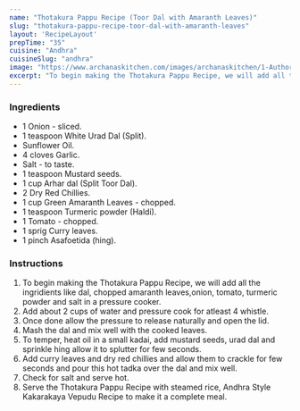 ---
name: "Thotakura Pappu Recipe (Toor Dal with Amaranth Leaves)"
slug: "thotakura-pappu-recipe-toor-dal-with-amaranth-leaves"
layout: 'RecipeLayout'
prepTime: "35"
cuisine: "Andhra"
cuisineSlug: "andhra"
image: "https://www.archanaskitchen.com/images/archanaskitchen/1-Author/sibyl_sunitha/_Thotakura_Pappu_Recipe_Toor_Dal_with_Amarnath_Leaves.jpg"
excerpt: "To begin making the Thotakura Pappu Recipe, we will add all the ingridients like dal, chopped amaranth leaves,onion, tomato, turmeric powder and salt in a pressure cooker"
---

### Ingredients

- 1 Onion - sliced.
- 1 teaspoon White Urad Dal (Split).
- Sunflower Oil.
- 4 cloves Garlic.
- Salt - to taste.
- 1 teaspoon Mustard seeds.
- 1 cup Arhar dal (Split Toor Dal).
- 2 Dry Red Chillies.
- 1 cup Green Amaranth Leaves - chopped.
- 1 teaspoon Turmeric powder (Haldi).
- 1 Tomato - chopped.
- 1 sprig Curry leaves.
- 1 pinch Asafoetida (hing).

### Instructions

1. To begin making the Thotakura Pappu Recipe, we will add all the ingridients like dal, chopped amaranth leaves,onion, tomato, turmeric powder and salt in a pressure cooker.
1. Add about 2 cups of water and pressure cook for atleast 4 whistle.
1. Once done allow the pressure to release naturally and open the lid.
1. Mash the dal and mix well with the cooked leaves.
1. To temper, heat oil in a small kadai, add mustard seeds, urad dal and sprinkle hing allow it to splutter for few seconds.
1. Add curry leaves and dry red chillies and allow them to crackle for few seconds and pour this hot tadka over the dal and mix well.
1. Check for salt and serve hot.
1. Serve the Thotakura Pappu Recipe with steamed rice, Andhra Style Kakarakaya Vepudu Recipe to make it a complete meal.
